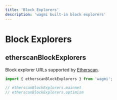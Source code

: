 ```yaml
---
title: 'Block Explorers'
description: 'wagmi built-in block explorers'
---
```


# Block Explorers

## etherscanBlockExplorers

Block explorer URLs supported by [Etherscan](https://etherscan.io).

```ts
import { etherscanBlockExplorers } from 'wagmi';

// etherscanBlockExplorers.mainnet
// etherscanBlockExplorers.optimism
```
